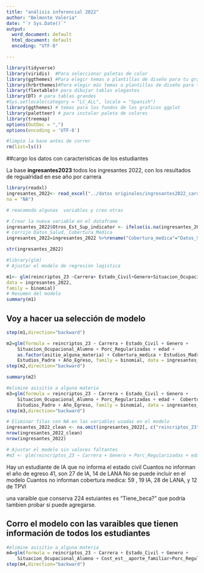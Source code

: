 ```yaml
---
title: "análisis inferencial 2022"
author: "Belmonte Valeria"
date: "`r Sys.Date()`"
output:
  word_document: default
  html_document: default
  encoding: "UTF-8"

---
```


```r
library(tidyverse)
library(viridis)  #Para seleccionar paletas de color
library(ggthemes) #Para elegir temas o plantillas de diseño para tu gráfico
library(hrbrthemes)#Para elegir más temas o plantillas de diseño para tu gráfico
library(flextable)# para dibujar tablas elegantes
library(DT) # para tablas grandes
#Sys.setlocale(category = "LC_ALL", locale = "Spanish")
library(ggthemes) # temas para los fondos de los graficos ggplot
library(paletteer) # para instalar paleta de colores
library(treemap)
options(OutDec = ",")
options(encoding = 'UTF-8')
```

```r
#limpio la base antes de correr 
rm(list=ls())
```
##cargo los datos con caracteristicas de los estudiantes


La base **ingresantes2023** todos los ingresantes  2022, con los resultados de regualridad en ese año por carrera  

```r
library(readxl)
ingresantes_2022<- read_excel("../datos originales/ingresantes2022_caract_condicion.xlsx",
na = "NA")
```

```r
# reacomodo algunas  variables y creo otras

# Crear la nueva variable en el dataframe
ingresantes_2022$Otros_Est_Sup_indicator <- ifelse(is.na(ingresantes_2022$Otros_Est_Sup), 0, 1)
# corrijo Datos_Salud,_Cobertura_Médica
ingresantes_2022=ingresantes_2022 %>%rename("Cobertura_medica"="Datos_Salud,_Cobertura_Médica")
```

```r
str(ingresantes_2022)
```


```r
#library(glm)
# Ajustar el modelo de regresión logística

m1<- glm(reincriptos_23 ~Carrera+ Estado_Civil+Genero+Situacion_Ocupacional_Alumno+as.factor(Otros_Est_Sup_indicator) +Porc_Regularizadas+edad+as.factor(asitio_alguna_materia )+Cobertura_medica +Estudios_Madre+Estudios_Padre+ Año_Egreso,
data = ingresantes_2022,
family = binomial)
# Resumen del modelo
summary(m1)
```
## Voy a hacer ua selección de modelo
```r
step(m1,direction="backward")
```

```r
m2=glm(formula = reincriptos_23 ~ Carrera + Estado_Civil + Genero + 
    Situacion_Ocupacional_Alumno + Porc_Regularizadas + edad + 
    as.factor(asitio_alguna_materia) + Cobertura_medica + Estudios_Madre + 
    Estudios_Padre + Año_Egreso, family = binomial, data = ingresantes_2022)
step(m2,direction="backward")
```
```r
summary(m2)
```

```r
#elimine asisitio a alguna materia
m3=glm(formula = reincriptos_23 ~ Carrera + Estado_Civil + Genero + 
    Situacion_Ocupacional_Alumno + Porc_Regularizadas + edad +  Cobertura_medica + Estudios_Madre + 
    Estudios_Padre + Año_Egreso, family = binomial, data = ingresantes_2022)
step(m3,direction="backward")
```

```r
# Eliminar filas con NA en las variables usadas en el modelo
ingresantes_2022_clean <- na.omit(ingresantes_2022[, c("reincriptos_23", "Carrera", "Genero", "Estado_Civil","Cost_est__aporte_familiar", "Situacion_Ocupacional_Alumno" , "Porc_Regularizadas", "edad", "Estudios_Madre", "Estudios_Padre")])
nrow(ingresantes_2022_clean)
nrow(ingresantes_2022)

# Ajustar el modelo sin valores faltantes
#m3 <- glm(reincriptos_23 ~ Carrera + Genero + Porc_Regularizadas + edad + Estudios_Madre + Estudios_Padre + Año_Egreso, data = ingresantes_2022_clean, family = binomial)
```

Hay un estudiante de IA que no informa el estado civil
Cuantos no  informan el año de egreso 41,  son 27 de IA, 14   de LANA 
No se puede incluir en el modelo
Cuantos no informan  cobertura medica: 59  , 19 IA, 28 de LANA, y 12 de TPVI

una  varaible que conserva 224 estuiantes es "Tiene_beca?" que podría tambien probar si puede agregarse.


## Corro el  modelo con las varaibles que tienen información de todos los estudiantes

```r
#elimine asisitio a alguna materia
m4=glm(formula = reincriptos_23 ~ Carrera + Estado_Civil + Genero + 
    Situacion_Ocupacional_Alumno + Cost_est__aporte_familiar+Porc_Regularizadas + edad +  Cobertura_medica + Estudios_Madre + Estudios_Padre + Año_Egreso, family = binomial, data = ingresantes_2022)
step(m4,direction="backward")
 
```
